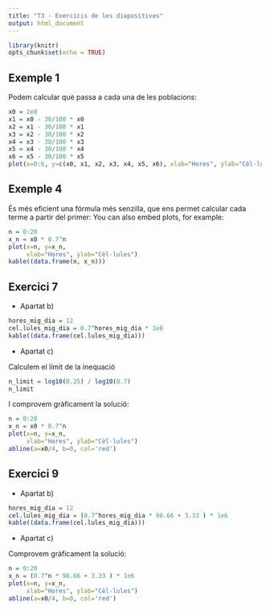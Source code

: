 ```yaml
---
title: "T3 - Exercicis de les diapositives"
output: html_document
---
```


```r
library(knitr)
opts_chunk$set(echo = TRUE)
```

## Exemple 1

Podem calcular què passa a cada una de les poblacions:

```r
x0 = 1e8
x1 = x0 - 30/100 * x0
x2 = x1 - 30/100 * x1
x3 = x2 - 30/100 * x2
x4 = x3 - 30/100 * x3
x5 = x4 - 30/100 * x4
x6 = x5 - 30/100 * x5
plot(x=0:6, y=c(x0, x1, x2, x3, x4, x5, x6), xlab="Hores", ylab="Cèl·lules")
```


## Exemple 4

És més eficient una fórmula més senzilla, que ens permet calcular cada terme a partir del primer:
You can also embed plots, for example:

```r
n = 0:20
x_n = x0 * 0.7^n
plot(x=n, y=x_n, 
     xlab="Hores", ylab="Cèl·lules")
kable((data.frame(n, x_n)))
```


## Exercici 7

* Apartat b) 

```r
hores_mig_dia = 12
cel.lules_mig_dia = 0.7^hores_mig_dia * 1e8
kable((data.frame(cel.lules_mig_dia)))
```

* Apartat c) 

Calculem el límit de la inequació

```r
n_limit = log10(0.25) / log10(0.7)
n_limit
```

I comprovem gràficament la solució:

```r
n = 0:20
x_n = x0 * 0.7^n
plot(x=n, y=x_n, 
     xlab="Hores", ylab="Cèl·lules")
abline(a=x0/4, b=0, col='red')
```



## Exercici 9

* Apartat b) 

```r
hores_mig_dia = 12
cel.lules_mig_dia = (0.7^hores_mig_dia * 96.66 + 3.33 ) * 1e6
kable((data.frame(cel.lules_mig_dia)))
```

* Apartat c) 

Comprovem gràficament la solució:

```r
n = 0:20
x_n = (0.7^n * 96.66 + 3.33 ) * 1e6
plot(x=n, y=x_n, 
     xlab="Hores", ylab="Cèl·lules")
abline(a=x0/4, b=0, col='red')
```


